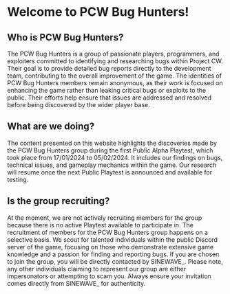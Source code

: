 # Welcome to PCW Bug Hunters!

## Who is PCW Bug Hunters?
The PCW Bug Hunters is a group of passionate players, programmers, and exploiters committed to identifying and researching bugs within Project CW.
Their goal is to provide detailed bug reports directly to the development team, contributing to the overall improvement of the game.
The identities of PCW Bug Hunters members remain anonymous, as their work is focused on enhancing the game rather than leaking critical bugs or exploits to the public.
Their efforts help ensure that issues are addressed and resolved before being discovered by the wider player base.

## What are we doing?
The content presented on this website highlights the discoveries made by the PCW Bug Hunters group during the first Public Alpha Playtest, which took place from 17/01/2024 to 05/02/2024.
It includes our findings on bugs, technical issues, and gameplay mechanics within the game.
Our research will resume once the next Public Playtest is announced and available for testing.

## Is the group recruiting?
At the moment, we are not actively recruiting members for the group because there is no active Playtest available to participate in.
The recruitment of members for the PCW Bug Hunters group happens on a selective basis.
We scout for talented individuals within the public Discord server of the game, focusing on those who demonstrate extensive game knowledge and a passion for finding and reporting bugs.
If you are chosen to join the group, you will be directly contacted by SINEWAVE_.
Please note, any other individuals claiming to represent our group are either impersonators or attempting to scam you.
Always ensure your invitation comes directly from SINEWAVE_ for authenticity.